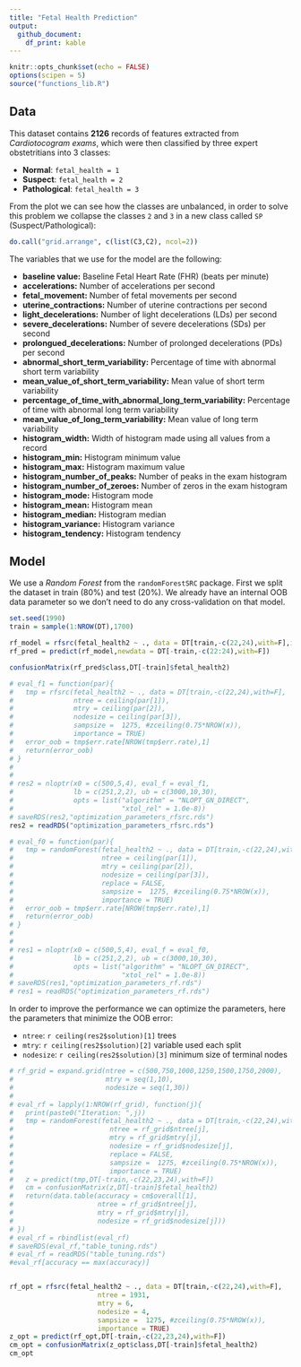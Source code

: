 ```yaml
---
title: "Fetal Health Prediction"
output: 
  github_document:
    df_print: kable
---
```


```r
knitr::opts_chunk$set(echo = FALSE)
options(scipen = 5)
source("functions_lib.R")
```

## Data

This dataset contains **2126** records of features extracted from *Cardiotocogram exams*, which were then classified by three expert obstetritians into 3 classes:

+ **Normal**: `fetal_health = 1`
+ **Suspect**: `fetal_health = 2`
+ **Pathological**: `fetal_health = 3`

From the plot we can see how the classes are unbalanced, in order to solve this problem we collapse the classes `2` and `3` in a new class called `SP` (Suspect/Pathological): 

```r
do.call("grid.arrange", c(list(C3,C2), ncol=2))
```

The variables that we use for the model are the following:

* **baseline value:** Baseline Fetal Heart Rate (FHR) (beats per minute)   
* **accelerations:** Number of accelerations per second
* **fetal_movement:** Number of fetal movements per second    
* **uterine_contractions:** Number of uterine contractions per second
* **light_decelerations:** Number of light decelerations (LDs) per second
* **severe_decelerations:** Number of severe decelerations (SDs) per second
* **prolongued_decelerations:** Number of prolonged decelerations (PDs) per second
* **abnormal_short_term_variability:** Percentage of time with abnormal short term variability
* **mean_value_of_short_term_variability:** Mean value of short term variability
* **percentage_of_time_with_abnormal_long_term_variability:** Percentage of time with abnormal long term variability
* **mean_value_of_long_term_variability:** Mean value of long term variability
* **histogram_width:** Width of histogram made using all values from a record 
* **histogram_min:** Histogram minimum value 
* **histogram_max:** Histogram maximum value 
* **histogram_number_of_peaks:** Number of peaks in the exam histogram 
* **histogram_number_of_zeroes:** Number of zeros in the exam histogram 
* **histogram_mode:** Histogram mode
* **histogram_mean:** Histogram mean
* **histogram_median:** Histogram median
* **histogram_variance:** Histogram variance
* **histogram_tendency:** Histogram tendency

## Model

We use a *Random Forest* from the `randomForestSRC` package. First we split the dataset in train (80%) and test (20%). We already have an internal OOB data parameter so we don't need to do any cross-validation on that model.   

```r
set.seed(1990)
train = sample(1:NROW(DT),1700)

rf_model = rfsrc(fetal_health2 ~ ., data = DT[train,-c(22,24),with=F],importance = TRUE)
rf_pred = predict(rf_model,newdata = DT[-train,-c(22:24),with=F])

confusionMatrix(rf_pred$class,DT[-train]$fetal_health2)
```

```r
# eval_f1 = function(par){
#   tmp = rfsrc(fetal_health2 ~ ., data = DT[train,-c(22,24),with=F],
#               ntree = ceiling(par[1]),
#               mtry = ceiling(par[2]),
#               nodesize = ceiling(par[3]),
#               sampsize =  1275, #zceiling(0.75*NROW(x)),
#               importance = TRUE)
#   error_oob = tmp$err.rate[NROW(tmp$err.rate),1]
#   return(error_oob)
# }
# 
# 
# res2 = nloptr(x0 = c(500,5,4), eval_f = eval_f1,
#               lb = c(251,2,2), ub = c(3000,10,30),
#               opts = list("algorithm" = "NLOPT_GN_DIRECT",
#                           "xtol_rel" = 1.0e-8))
# saveRDS(res2,"optimization_parameters_rfsrc.rds")
res2 = readRDS("optimization_parameters_rfsrc.rds")
```

```r
# eval_f0 = function(par){
#   tmp = randomForest(fetal_health2 ~ ., data = DT[train,-c(22,24),with=F],
#                      ntree = ceiling(par[1]),
#                      mtry = ceiling(par[2]),
#                      nodesize = ceiling(par[3]),
#                      replace = FALSE,
#                      sampsize =  1275, #zceiling(0.75*NROW(x)),
#                      importance = TRUE)
#   error_oob = tmp$err.rate[NROW(tmp$err.rate),1]
#   return(error_oob)
# }
# 
# 
# res1 = nloptr(x0 = c(500,5,4), eval_f = eval_f0,
#               lb = c(251,2,2), ub = c(3000,10,30),
#               opts = list("algorithm" = "NLOPT_GN_DIRECT",
#                           "xtol_rel" = 1.0e-8))
# saveRDS(res1,"optimization_parameters_rf.rds")
# res1 = readRDS("optimization_parameters_rf.rds")
```

In order to improve the performance we can optimize the parameters, here the parameters that minimize the OOB error:

+ `ntree`: `r ceiling(res2$solution)[1]` trees
+ `mtry`: `r ceiling(res2$solution)[2]` variable used each split
+ `nodesize`: `r ceiling(res2$solution)[3]` minimum size of terminal nodes  

```r
# rf_grid = expand.grid(ntree = c(500,750,1000,1250,1500,1750,2000),
#                       mtry = seq(1,10),
#                       nodesize = seq(1,30))
# 
# eval_rf = lapply(1:NROW(rf_grid), function(j){
#   print(paste0("Iteration: ",j))
#   tmp = randomForest(fetal_health2 ~ ., data = DT[train,-c(22,24),with=F],
#                        ntree = rf_grid$ntree[j],
#                        mtry = rf_grid$mtry[j],
#                        nodesize = rf_grid$nodesize[j],
#                        replace = FALSE,
#                        sampsize =  1275, #zceiling(0.75*NROW(x)),
#                        importance = TRUE)
#   z = predict(tmp,DT[-train,-c(22,23,24),with=F])
#   cm = confusionMatrix(z,DT[-train]$fetal_health2)
#   return(data.table(accuracy = cm$overall[1],
#                     ntree = rf_grid$ntree[j],
#                     mtry = rf_grid$mtry[j],
#                     nodesize = rf_grid$nodesize[j]))
# })
# eval_rf = rbindlist(eval_rf)
# saveRDS(eval_rf,"table_tuning.rds")
# eval_rf = readRDS("table_tuning.rds")
#eval_rf[accuracy == max(accuracy)]


rf_opt = rfsrc(fetal_health2 ~ ., data = DT[train,-c(22,24),with=F],
                      ntree = 1931,
                      mtry = 6,
                      nodesize = 4,
                      sampsize =  1275, #zceiling(0.75*NROW(x)),
                      importance = TRUE)
z_opt = predict(rf_opt,DT[-train,-c(22,23,24),with=F])
cm_opt = confusionMatrix(z_opt$class,DT[-train]$fetal_health2)
cm_opt
```

